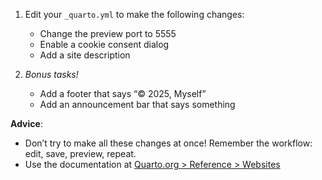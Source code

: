1. Edit your `_quarto.yml` to make the following changes:

   - Change the preview port to 5555
   - Enable a cookie consent dialog
   - Add a site description

2. *Bonus tasks!*

   - Add a footer that says "© 2025, Myself"
   - Add an announcement bar that says something

**Advice**:

- Don't try to make all these changes at once! Remember the workflow: edit, save, preview, repeat. 
- Use the documentation at [Quarto.org \> Reference \> Websites](https://quarto.org/docs/reference/projects/websites.html)

